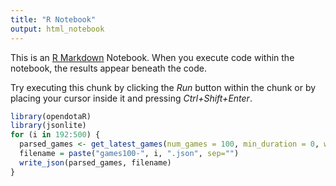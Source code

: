 ```yaml
---
title: "R Notebook"
output: html_notebook
---
```


This is an [R Markdown](http://rmarkdown.rstudio.com) Notebook. When you execute code within the notebook, the results appear beneath the code. 

Try executing this chunk by clicking the *Run* button within the chunk or by placing your cursor inside it and pressing *Ctrl+Shift+Enter*. 

```r
library(opendotaR)
library(jsonlite)
for (i in 192:500) {
  parsed_games <- get_latest_games(num_games = 100, min_duration = 0, wait_time = 3, output = "all")
  filename = paste("games100-", i, ".json", sep="")
  write_json(parsed_games, filename)
}
```

